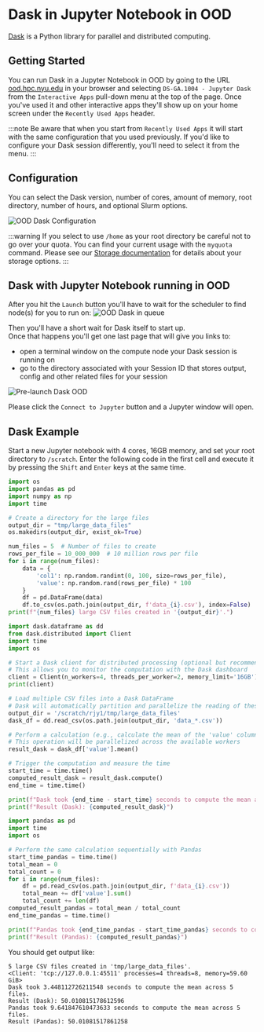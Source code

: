# Dask in Jupyter Notebook in OOD

[Dask](https://docs.dask.org/en/stable/) is a Python library for parallel and distributed computing.

## Getting Started
You can run Dask in a Jupyter Notebook in OOD by going to the URL [ood.hpc.nyu.edu](http://ood.hpc.nyu.edu) in your browser and selecting `DS-GA.1004 - Jupyter Dask` from the `Interactive Apps` pull-down menu at the top of the page.  Once you've used it and other interactive apps they'll show up on your home screen under the `Recently Used Apps` header.

:::note
Be aware that when you start from `Recently Used Apps` it will start with the same configuration that you used previously.  If you'd like to configure your Dask session differently, you'll need to select it from the menu.
:::

## Configuration

You can select the Dask version, number of cores, amount of memory, root directory, number of hours, and optional Slurm options.

![OOD Dask Configuration](./static/ood_dask_config.png)

:::warning
If you select to use `/home` as your root directory be careful not to go over your quota.  You can find your current usage with the `myquota` command.  Please see our [Storage documentation](../03_storage/01_intro_and_data_management.mdx) for details about your storage options.
:::

## Dask with Jupyter Notebook running in OOD

After you hit the `Launch` button you'll have to wait for the scheduler to find node(s) for you to run on:
![OOD Dask in queue](./static/ood_dask_in_queue.png)

Then you'll have a short wait for Dask itself to start up.<br />
Once that happens you'll get one last page that will give you links to:
-   open a terminal window on the compute node your Dask session is running on
-   go to the directory associated with your Session ID that stores output, config and other related files for your session

![Pre-launch Dask OOD](./static/ood_dask_prelaunch.png)

Please click the `Connect to Jupyter` button and a Jupyter window will open.

## Dask Example

Start a new Jupyter notebook with 4 cores, 16GB memory, and set your root directory to `/scratch`.  Enter the following code in the first cell and execute it by pressing the `Shift` and `Enter` keys at the same time.
```python
import os
import pandas as pd
import numpy as np
import time

# Create a directory for the large files
output_dir = "tmp/large_data_files"
os.makedirs(output_dir, exist_ok=True)

num_files = 5  # Number of files to create
rows_per_file = 10_000_000  # 10 million rows per file
for i in range(num_files):
    data = {
        'col1': np.random.randint(0, 100, size=rows_per_file),
        'value': np.random.rand(rows_per_file) * 100
    }
    df = pd.DataFrame(data)
    df.to_csv(os.path.join(output_dir, f'data_{i}.csv'), index=False)
print(f"{num_files} large CSV files created in '{output_dir}'.")

import dask.dataframe as dd
from dask.distributed import Client
import time
import os

# Start a Dask client for distributed processing (optional but recommended)
# This allows you to monitor the computation with the Dask dashboard
client = Client(n_workers=4, threads_per_worker=2, memory_limit='16GB') # Adjust these as per your system resources
print(client)

# Load multiple CSV files into a Dask DataFrame
# Dask will automatically partition and parallelize the reading of these files
output_dir = '/scratch/rjy1/tmp/large_data_files'
dask_df = dd.read_csv(os.path.join(output_dir, 'data_*.csv'))

# Perform a calculation (e.g., calculate the mean of the 'value' column)
# This operation will be parallelized across the available workers
result_dask = dask_df['value'].mean()

# Trigger the computation and measure the time
start_time = time.time()
computed_result_dask = result_dask.compute()
end_time = time.time()

print(f"Dask took {end_time - start_time} seconds to compute the mean across {num_files} files.")
print(f"Result (Dask): {computed_result_dask}")

import pandas as pd
import time
import os

# Perform the same calculation sequentially with Pandas
start_time_pandas = time.time()
total_mean = 0
total_count = 0
for i in range(num_files):
    df = pd.read_csv(os.path.join(output_dir, f'data_{i}.csv'))
    total_mean += df['value'].sum()
    total_count += len(df)
computed_result_pandas = total_mean / total_count
end_time_pandas = time.time()

print(f"Pandas took {end_time_pandas - start_time_pandas} seconds to compute the mean across {num_files} files.")
print(f"Result (Pandas): {computed_result_pandas}")
```
You should get output like:
```
5 large CSV files created in 'tmp/large_data_files'.
<Client: 'tcp://127.0.0.1:45511' processes=4 threads=8, memory=59.60 GiB>
Dask took 3.448112726211548 seconds to compute the mean across 5 files.
Result (Dask): 50.010815178612596
Pandas took 9.641847610473633 seconds to compute the mean across 5 files.
Result (Pandas): 50.01081517861258
```